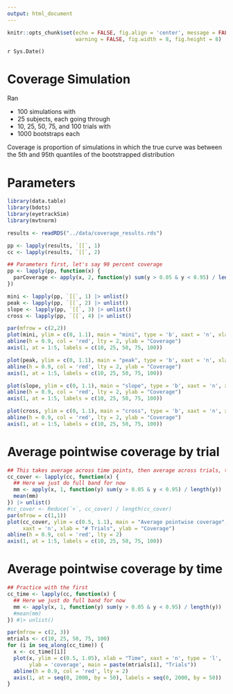 ```yaml
---
output: html_document
---
```


```r
knitr::opts_chunk$set(echo = FALSE, fig.align = 'center', message = FALSE, 
                      warning = FALSE, fig.width = 8, fig.height = 8)
```

`r Sys.Date()`

# Coverage Simulation

Ran 

- 100 simulations with 
- 25 subjects, each going through
- 10, 25, 50, 75, and 100 trials with
- 1000 bootstraps each

Coverage is proportion of simulations in which the true curve was between the 5th and 95th quantiles of the bootstrapped distribution

# Parameters

```r

library(data.table)
library(bdots)
library(eyetrackSim)
library(mvtnorm)

results <- readRDS("../data/coverage_results.rds")

pp <- lapply(results, `[[`, 1)
cc <- lapply(results, `[[`, 2)

## Parameters first, let's say 90 percent coverage
pp <- lapply(pp, function(x) {
  parCoverage <- apply(x, 2, function(y) sum(y > 0.05 & y < 0.95) / length(y))
})

mini <- lapply(pp, `[[`, 1) |> unlist()
peak <- lapply(pp, `[[`, 2) |> unlist()
slope <- lapply(pp, `[[`, 3) |> unlist()
cross <- lapply(pp, `[[`, 4) |> unlist()

par(mfrow = c(2,2))
plot(mini, ylim = c(0, 1.1), main = "mini", type = 'b', xaxt = 'n', xlab = "# Trials")
abline(h = 0.9, col = 'red', lty = 2, ylab = "Coverage")
axis(1, at = 1:5, labels = c(10, 25, 50, 75, 100))

plot(peak, ylim = c(0, 1.1), main = "peak", type = 'b', xaxt = 'n', xlab = "# Trials")
abline(h = 0.9, col = 'red', lty = 2, ylab = "Coverage")
axis(1, at = 1:5, labels = c(10, 25, 50, 75, 100))

plot(slope, ylim = c(0, 1.1), main = "slope", type = 'b', xaxt = 'n', xlab = "# Trials")
abline(h = 0.9, col = 'red', lty = 2, ylab = "Coverage")
axis(1, at = 1:5, labels = c(10, 25, 50, 75, 100))

plot(cross, ylim = c(0, 1.1), main = "cross", type = 'b', xaxt = 'n', xlab = "# Trials")
abline(h = 0.9, col = 'red', lty = 2, ylab = "Coverage")
axis(1, at = 1:5, labels = c(10, 25, 50, 75, 100))
```

# Average pointwise coverage by trial

```r
## This takes average across time points, then average across trials, then average total
cc_cover <- lapply(cc, function(x) {
  ## Here we just do full band for now
  mm <- apply(x, 1, function(y) sum(y > 0.05 & y < 0.95) / length(y))
  mean(mm)
}) |> unlist()
#cc_cover <- Reduce(`+`, cc_cover) / length(cc_cover)
par(mfrow = c(1,1))
plot(cc_cover, ylim = c(0.5, 1.1), main = "Average pointwise coverage", type = 'b',
     xaxt = 'n', xlab = "# Trials", ylab = "Coverage")
abline(h = 0.9, col = 'red', lty = 2)
axis(1, at = 1:5, labels = c(10, 25, 50, 75, 100))
```

# Average pointwise coverage by time

```r

## Practice with the first
cc_time <- lapply(cc, function(x) {
  ## Here we just do full band for now
  mm <- apply(x, 1, function(y) sum(y > 0.05 & y < 0.95) / length(y))
  #mean(mm)
}) #|> unlist()

par(mfrow = c(2, 3))
mtrials <- c(10, 25, 50, 75, 100)
for (i in seq_along(cc_time)) {
  x <- cc_time[[i]]
  plot(x, ylim = c(0.5, 1.05), xlab = "Time", xaxt = 'n', type = 'l',
       ylab = 'coverage', main = paste(mtrials[i], "Trials"))
  abline(h = 0.9, col = 'red', lty = 2)
  axis(1, at = seq(0, 2000, by = 50), labels = seq(0, 2000, by = 50))
}
```
